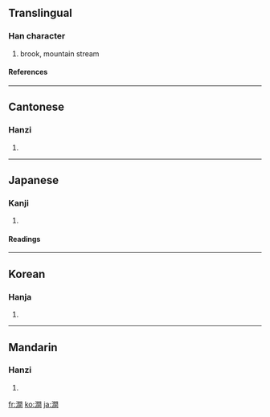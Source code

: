 {{see|涧}}

==Translingual==
===Han character===
{{Han char|rn=85|rad=水|as=12|sn=15|four=3712<sub>0</sub>|canj=水日弓日 (EANA)}}
# brook, mountain stream
====References====
{{Han ref|kx=0652.321|dj=1060.030|hdz=80024.140|uh=6F97|ud=28567|bh=BCEE|bd=48366}}

----
==Cantonese==
===Hanzi===
{{yue-hanzi|jyut=|y=gaan3}}
# {{defn|Cantonese}}

----
==Japanese==
===Kanji===
{{ja-kanji|grade=|rs=水12}}
# {{defn|Japanese}} 
====Readings====
{{ja-readings|on=[[かん]] (kan), [[けん]] (ken)|kun=[[たに]] (tani), [[たにみず]] (tanimizu)}}

----
==Korean==
===Hanja===
{{ko-hanja|hangeul=간|eumhun=산골물|rv=gan|mr=kan|y=kan}}
# {{defn|Korean}}

----

==Mandarin==
===Hanzi===
{{cmn-hanzi|sim=涧|pin=[[jiàn]] (jian4)|wg=chien<sup>4</sup>}}
# {{defn|Mandarin}}

[[fr:澗]]
[[ko:澗]]
[[ja:澗]]